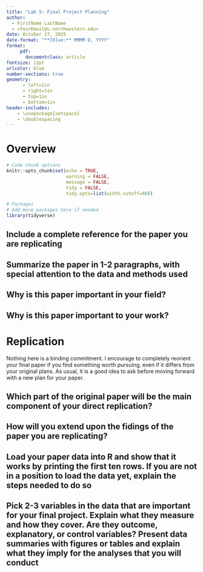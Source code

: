 ```yaml
---
title: "Lab 5: Final Project Planning"
author: 
  - FirstName LastName
  - <YourEmail@u.northwestern.edu>
date: October 27, 2025
date-format: "**[D]ue:** MMMM D, YYYY"
format: 
     pdf:
       documentclass: article
fontsize: 12pt
urlcolor: blue
number-sections: true
geometry:
      - left=1in
      - right=1in
      - top=1in
      - bottom=1in
header-includes:
    - \usepackage{setspace}
    - \doublespacing
---
```


# Overview

```r
# Code chunk options
knitr::opts_chunk$set(echo = TRUE, 
                      warning = FALSE,
                      message = FALSE,
                      tidy = FALSE,
                      tidy.opts=list(width.cutoff=80))

# Packages
# Add more packages here if needed
library(tidyverse)

```

## Include a complete reference for the paper you are replicating

## Summarize the paper in 1-2 paragraphs, with special attention to the data and methods used

## Why is this paper important in your field?

## Why is this paper important to your work?

# Replication

::: {.callout-tip}

Nothing here is a binding commitment. I encourage to completely reorient your final paper if you find something worth pursuing, even if it differs from your original plans. As usual, it is a good idea to ask before moving forward with a new plan for your paper.

:::

## Which part of the original paper will be the main component of your direct replication?

## How will you extend upon the fidings of the paper you are replicating?

## Load your paper data into R and show that it works by printing the first ten rows. If you are not in a position to load the data yet, explain the steps needed to do so

## Pick 2-3 variables in the data that are important for your final project. Explain what they measure and how they cover. Are they outcome, explanatory, or control variables? Present data summaries with figures or tables and explain what they imply for the analyses that you will conduct